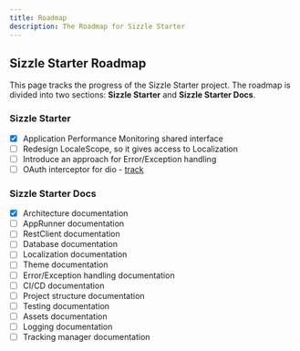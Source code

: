 ```yaml
---
title: Roadmap
description: The Roadmap for Sizzle Starter
---
```


## Sizzle Starter Roadmap

This page tracks the progress of the Sizzle Starter project. The roadmap is
divided into two sections: **Sizzle Starter** and **Sizzle Starter Docs**.

### Sizzle Starter

- [x] Application Performance Monitoring shared interface
- [ ] Redesign LocaleScope, so it gives access to Localization
- [ ] Introduce an approach for Error/Exception handling
- [ ] OAuth interceptor for dio - [track](https://github.com/hawkkiller/sizzle_starter/issues/260)

### Sizzle Starter Docs

- [x] Architecture documentation
- [ ] AppRunner documentation
- [ ] RestClient documentation
- [ ] Database documentation
- [ ] Localization documentation
- [ ] Theme documentation
- [ ] Error/Exception handling documentation
- [ ] CI/CD documentation
- [ ] Project structure documentation
- [ ] Testing documentation
- [ ] Assets documentation
- [ ] Logging documentation
- [ ] Tracking manager documentation
